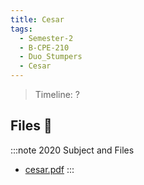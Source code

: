 ```yaml
---
title: Cesar
tags:
  - Semester-2
  - B-CPE-210
  - Duo_Stumpers
  - Cesar
---
```

> Timeline: ?


## Files 📂

:::note 2020 Subject and Files
- [cesar.pdf](https://github.com/Studio-17/Epitech-Subjects/raw/main/Semester-2/B-CPE-210/Duo_Stumpers/Cesar/cesar.pdf)
:::

